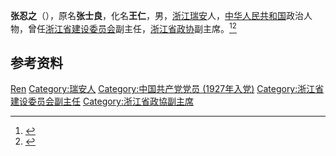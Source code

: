 {{Otheruses|other=名为王仁的其他人物|王仁}}
{{Otheruses|other=名为张士良的其他人物|张士良}}

'''张忍之'''（{{bd|1909年||2002年|}}），原名'''张士良'''，化名'''王仁'''，男，[[浙江|浙江]][[瑞安县|瑞安]]人，[[中华人民共和国|中华人民共和国]]政治人物，曾任[[浙江省建设委员会|浙江省建设委员会]]副主任，[[浙江省政协|浙江省政协]]副主席。<ref>{{Cite book|title=中华人民共和国职官志|author=何虎生, 李耀东, 向常福主编|publisher=中国社会出版社|year=2003|isbn=9787800883934|location=北京|pages=}}</ref><ref>{{Cite book|title=黄岩中共党史人物：新民主主义革命时期|author=吴彬主编|publisher=浙江人民出版社|year=2016|isbn=|location=杭州|pages=}}</ref>

== 参考资料 ==
{{reflist}}

{{Authority control}}

{{DEFAULTSORT:Zhang张}}
[[Category:张姓|Ren]]
[[Category:瑞安人|Category:瑞安人]]
[[Category:中国共产党党员_(1927年入党)|Category:中国共产党党员 (1927年入党)]]
[[Category:浙江省建设委员会副主任|Category:浙江省建设委员会副主任]]
[[Category:浙江省政協副主席|Category:浙江省政協副主席]]


{{中国人物小作品}}